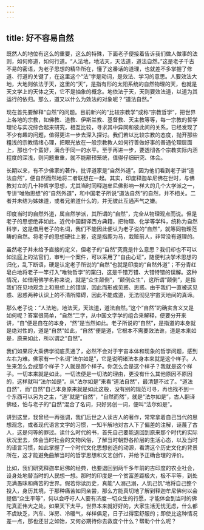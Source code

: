 ```yaml
---
---
---
```

title: 好不容易自然
---




既然人的地位有这么的重要，这么的特殊，下面老子便接着告诉我们做人做事的法则，如何修道，如何行道。“人法地，地法天，天法道，道法自然。”这是老子千古不易的密语，为老子思想的精华所在，懂了这番话的道理，也就差不多掌握了修道、行道的关键了，在这里这个“法”字是动词，是效法、学习的意思。人要效法大地，大地则依法于天，这里的“天”，是指有形的太阳系统的自然物理的天，也就是天文学上的天体之天，它不是抽象的概念。地依法于天，天则要效法道，以道为其运行的依归。那么，道又以什么为效法的对象呢？“道法自然。”

现在首先要解释“自然”的问题。目前新兴的“比较宗教学”或称“宗教哲学”，把世界上各地的宗教，如佛教、道教、伊斯兰教、基督教、天主教等等，每一宗教的哲学理论与实况综合起来研究，相互比较，寻求其中异同和彼此间的关系，已经发现了不少有趣的问题，值得更进一步去深入探讨。我们若以比较宗教的态度，抛开那些粗浅的宗教情绪心理，把眼光放在一般宗教教人如何行善做好事的普通伦理层面上，那也个个蛮好，满合于同一的水平。至于再进一步，要透彻各个宗教实际内涵程度的深浅，则问题重重，就不能颟顸笼统，值得仔细研究、体会。

长期以来，有不少佛家的著作，批评道家是“自然外道”。因为他们看到老子讲“道法自然”，便自然而然地将二者联想在一起。其实，印度释迦牟尼佛在世时，与佛教对立的几十种哲学思想，尤其当时同释迦牟尼佛影响一样大的几个大学派之一，专讲“唯物思想”的“自然外道”，和中国老子所说“道法自然”的自然，并不相关。二者并未结为姊妹道，或者兄弟道什么的，并无彼此互通声气之嫌。

印度当时的自然外道，属自然学派，其所谓的“自然”，完全从物理观点而说。但是老子的思想绝非如此。近代中国翻译西方典籍，把物理、化学等学科，统称为自然科学，这是借用老子的名词，我们不能因此便认为老子说的“自然”，就等同物理范畴的自然。将老子的思想硬往上套，这是指鹿为马，栽赃前人，非常没有道理的。

虽然老子并未给予直接的定义，但老子的“自然”究竟是什么意思？我们却也不可以如法庭上的法官们，审判一个案件，可以采用了“自由心证”，随便判决学术思想的归化，乱下断语，硬是认定老子所说的“自然”也就是印度的“自然外道”；不分青红皂白地将老子一竿打入“唯物哲学”的窠臼，这是千错万错、大错特错的误解。这种情况，如借用佛学名称来说，就是“众生颠倒”，“颠倒众生”，这所谓“颠倒”，是指我们在见地观念上和思想上的错误，因此而形成见惑、思惑。由于我们一直被这见惑、思惑两种认识上的不清所障碍，因此不能成道，无法彻见宇宙天地间的真谛。

那么老子说：“人法地，地法天，天法道，道法自然。”这个“自然”的确实含义又是如何呢？答案很简单，“自然”二字，从中国文字学的组合来解释，便要分开来讲，“自”便是自在的本身，“然”是当然如此。老子所说的“自然”，是指道的本身就是绝对性的，道是“自然”如此，“自然”便是道，它根本不需要效法谁，道是本来如是，原来如此，所以谓之“自然”。

我们如果将大乘佛学彻底贯通了，必然不会对于宇宙本体和现象的哲学问题，感到左右为难。佛家有一个名词“法尔如是”，它是说明诸法本身本来就是这个样子。人生来怎么会成那个样子？人就是那个样子。你怎么会是这个样子？我就是这个样子。一切本来就是如此，一切法便是一切法的理由，更没有什么其他原因不原因的，这样就叫“法尔如是”。从“法尔如是”来看“道法自然”，最清楚不过了。“道法自然”，而“自然”自己本身原来就是如此这般，没有别的规范可寻，再也找不到一个东西可以另为之主，“道”就是“自然”，“自然而然”，就是“法尔如是”，古人翻译佛经，怕与老子的“自然”混合了名词，只好另创一词，便叫“法尔如是”。

讲到这里，我曾经一再强调，我们后世之人读古人的著作，常常拿着自己当代的思想观念，或者现代语言文字的习惯，一知半解地对古人下了偏差的注解，诬蔑了古人，这是何等的罪过。读什么时代的书，首先自己要能退回到原来那个时代的实际状况里去，体会当时社会的文物风俗，了解当时朝野各阶层的生活心态，以及当时的语言习惯，如此掌握了一个时代文化思想创造的动源，看清这个历史文化的背景所在，这才能避免曲解当时的哲学思想和文艺创作，并给予正确合理的评价。

比如，我们研究释迦牟尼佛的经典，也要退回到两千多年前的古印度的农业社会，设身处地替当时的人民想一想。那时的印度是一个贫富差距极大，极不平等，到处充满愚昧和痛苦的世界。假若你读历史，真能“人溺己溺，人饥己饥”地将自己整个投入，身历其境，于那种痛苦如同亲尝，那么方能真切地了解到释迦牟尼佛何以会提倡“众生平等”，何以会呼吁人人要有济度一切众生的行愿，才能体会到当时的佛陀真正伟大之处。如果天下太平，世界本来就好好的，大家生活无忧无虑，什么都不虞缺乏，汽车、洋房、冷暖气，样样俱足，日子过得蛮舒服的；即使比这种情况差一点，那也还甘之如饴，又何必期待你去救度个什么？帮助个什么呢？